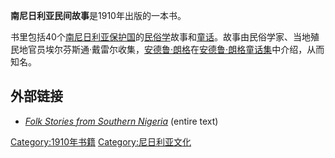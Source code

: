 {{unreferenced|time=2016-04-03T13:38:14+00:00}}
'''南尼日利亚民间故事'''是1910年出版的一本书。

书里包括40个[[南尼日利亚保护国|南尼日利亚保护国]]的[[民俗学|民俗学]]故事和[[童话|童话]]。故事由民俗学家、当地殖民地官员埃尔芬斯通·戴雷尔收集，[[安德鲁·朗格|安德鲁·朗格]]在[[安德鲁·朗格童话集|安德鲁·朗格童话集]]中介绍，从而知名。

== 外部链接 ==
*[http://www.sacred-texts.com/afr/fssn/index.htm ''Folk Stories from Southern Nigeria''] {{Wayback|url=http://www.sacred-texts.com/afr/fssn/index.htm |date=20210126062607 }} (entire text)

{{小作品}}

[[Category:1910年书籍|Category:1910年书籍]]
[[Category:尼日利亚文化|Category:尼日利亚文化]]
